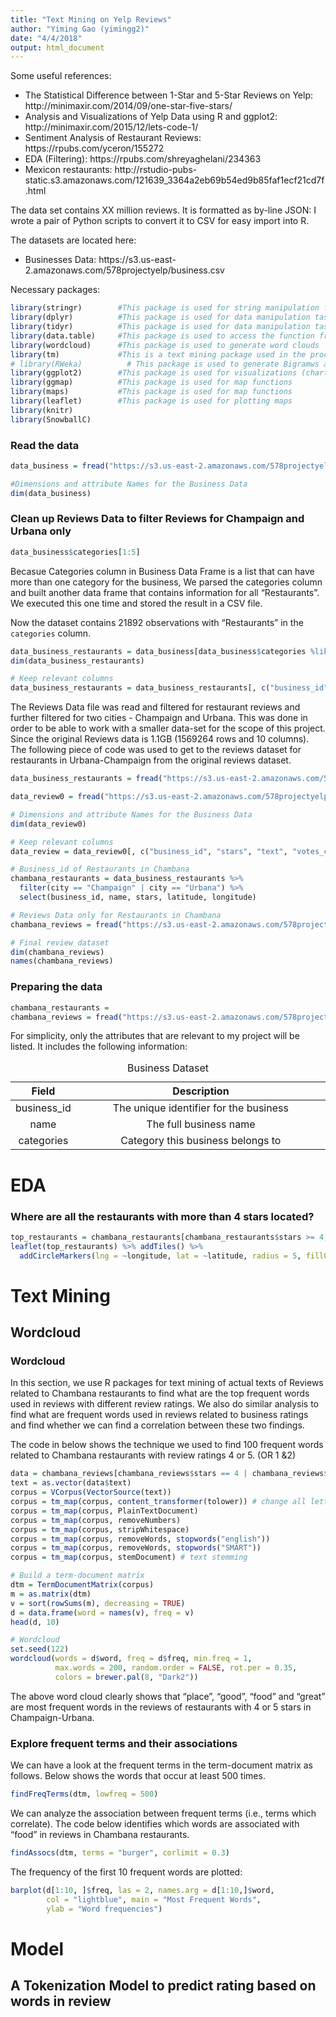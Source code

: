 ```yaml
---
title: "Text Mining on Yelp Reviews"
author: "Yiming Gao (yimingg2)"
date: "4/4/2018"
output: html_document
---
```


Some useful references:

- The Statistical Difference between 1-Star and 5-Star Reviews on Yelp: http://minimaxir.com/2014/09/one-star-five-stars/
- Analysis and Visualizations of Yelp Data using R and ggplot2: http://minimaxir.com/2015/12/lets-code-1/
- Sentiment Analysis of Restaurant Reviews: https://rpubs.com/yceron/155272 
- EDA (Filtering): https://rpubs.com/shreyaghelani/234363
- Mexicon restaurants: http://rstudio-pubs-static.s3.amazonaws.com/121639_3364a2eb69b54ed9b85faf1ecf21cd7f.html

The data set contains XX million reviews. It is formatted as by-line JSON: I wrote a pair of Python scripts to convert it to CSV for easy import into R.

The datasets are located here:

- Businesses Data: https://s3.us-east-2.amazonaws.com/578projectyelp/business.csv

Necessary packages:

```r
library(stringr)        #This package is used for string manipulation functions
library(dplyr)          #This package is used for data manipulation tasks
library(tidyr)          #This package is used for data manipulation tasks
library(data.table)     #This package is used to access the function fread which is a better/faster way to read large data
library(wordcloud)      #This package is used to generate word clouds
library(tm)             #This is a text mining package used in the process of generating word clouds
# library(RWeka)          # This package is used to generate Bigramws and Trigrams
library(ggplot2)        #This package is used for visualizations (chart/graph plotting functions)
library(ggmap)          #This package is used for map functions 
library(maps)           #This package is used for map functions
library(leaflet)        #This package is used for plotting maps
library(knitr)
library(SnowballC)
```


### Read the data

```r
data_business = fread("https://s3.us-east-2.amazonaws.com/578projectyelp/business.csv")

#Dimensions and attribute Names for the Business Data
dim(data_business)
```

### Clean up Reviews Data to filter Reviews for Champaign and Urbana only

```r
data_business$categories[1:5]
```

Becasue Categories column in Business Data Frame is a list that can have more than one category for the business, We parsed the categories column and built another data frame that contains information for all "Restaurants". We executed this one time and stored the result in a CSV file.

Now the dataset contains 21892 observations with "Restaurants" in the `categories` column.

```r
data_business_restaurants = data_business[data_business$categories %like% "Restaurants", ]
dim(data_business_restaurants)

# Keep relevant columns
data_business_restaurants = data_business_restaurants[, c("business_id", "city", "latitude", "longitude", "name", "stars", "state")]
```

The Reviews Data file was read and filtered for restaurant reviews and further filtered for two cities - Champaign and Urbana. This was done in order to be able to work with a smaller data-set for the scope of this project. Since the original Reviews data is 1.1GB (1569264 rows and 10 columns). The following piece of code was used to get to the reviews dataset for restaurants in Urbana-Champaign from the original reviews dataset.

```r
data_business_restaurants = fread("https://s3.us-east-2.amazonaws.com/578projectyelp/business_restaurants.csv")

data_review0 = fread("https://s3.us-east-2.amazonaws.com/578projectyelp/review.csv")

# Dimensions and attribute Names for the Business Data
dim(data_review0)

# Keep relevant columns
data_review = data_review0[, c("business_id", "stars", "text", "votes_cool", "votes_funny", "votes_useful")]
```


```r
# Business_id of Restaurants in Chambana
chambana_restaurants = data_business_restaurants %>% 
  filter(city == "Champaign" | city == "Urbana") %>%
  select(business_id, name, stars, latitude, longitude)

# Reviews Data only for Restaurants in Chambana
chambana_reviews = fread("https://s3.us-east-2.amazonaws.com/578projectyelp/chambana_reviews.csv")
```

```r
# Final review dataset
dim(chambana_reviews)
names(chambana_reviews)
```


### Preparing the data
```r
chambana_restaurants = 
chambana_reviews = fread("https://s3.us-east-2.amazonaws.com/578projectyelp/chambana_reviews.csv")
```

For simplicity, only the attributes that are relevant to my project will be listed. It includes the following information:

| Field        |  Description                                                |
|:------------:|:-----------------------------------------------------------:|
| business_id  | The unique identifier for the business                      |
| name         | The full business name                                      |
| categories   | Category this business belongs to

Table: Business Dataset 




# EDA
### Where are all the restaurants with more than 4 stars located?

```r
top_restaurants = chambana_restaurants[chambana_restaurants$stars >= 4, ]
leaflet(top_restaurants) %>% addTiles() %>%
  addCircleMarkers(lng = ~longitude, lat = ~latitude, radius = 5, fillOpacity = 1 , color = "orange" , popup = ~name) 
```

# Text Mining
## Wordcloud
### Wordcloud
In this section, we use R packages for text mining of actual texts of Reviews related to Chambana restaurants to find what are the top frequent words used in reviews with different review ratings. We also do similar analysis to find what are frequent words used in reviews related to business ratings and find whether we can find a correlation between these two findings.

The code in below shows the technique we used to find 100 frequent words related to Chambana restaurants with review ratings 4 or 5. (OR 1 &2)

```r
data = chambana_reviews[chambana_reviews$stars == 4 | chambana_reviews$stars == 5, ]
text = as.vector(data$text)
corpus = VCorpus(VectorSource(text))
corpus = tm_map(corpus, content_transformer(tolower)) # change all letters to lowercase
corpus = tm_map(corpus, PlainTextDocument)
corpus = tm_map(corpus, removeNumbers)
corpus = tm_map(corpus, stripWhitespace)
corpus = tm_map(corpus, removeWords, stopwords("english"))
corpus = tm_map(corpus, removeWords, stopwords("SMART"))
corpus = tm_map(corpus, stemDocument) # text stemming

# Build a term-document matrix
dtm = TermDocumentMatrix(corpus)
m = as.matrix(dtm)
v = sort(rowSums(m), decreasing = TRUE)
d = data.frame(word = names(v), freq = v)
head(d, 10)
```

```r
# Wordcloud
set.seed(122)
wordcloud(words = d$word, freq = d$freq, min.freq = 1,
          max.words = 200, random.order = FALSE, rot.per = 0.35, 
          colors = brewer.pal(8, "Dark2"))
```

The above word cloud clearly shows that "place", "good", "food" and "great" are most frequent words in the reviews of restaurants with 4 or 5 stars in Champaign-Urbana.

### Explore frequent terms and their associations
We can have a look at the frequent terms in the term-document matrix as follows. Below shows the words that occur at least 500 times.

```r
findFreqTerms(dtm, lowfreq = 500)
```

We can analyze the association between frequent terms (i.e., terms which correlate). The code below identifies which words are associated with "food" in reviews in Chambana restaurants.

```r
findAssocs(dtm, terms = "burger", corlimit = 0.3)
```

The frequency of the first 10 frequent words are plotted:

```r
barplot(d[1:10, ]$freq, las = 2, names.arg = d[1:10,]$word,
        col = "lightblue", main = "Most Frequent Words",
        ylab = "Word frequencies")
```

# Model
## A Tokenization Model to predict rating based on words in review
